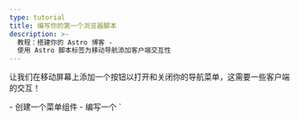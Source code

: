 ```yaml
---
type: tutorial
title: 编写你的第一个浏览器脚本
description: >-
  教程：搭建你的 Astro 博客 -
  使用 Astro 脚本标签为移动导航添加客户端交互性
---
```


让我们在移动屏幕上添加一个按钮以打开和关闭你的导航菜单，这需要一些客户端的交互！

<PreCheck>
  - 创建一个菜单组件
  - 编写一个 `<script>` 使你的网站访问者可以打开和关闭导航菜单
  - 将你的 JavaScript 移动到 `.js` 文件中
</PreCheck>

## 搭建一个菜单组件

创建一个 `<Menu />` 组件，用于打开和关闭移动端菜单。

<Steps>
1. 在 `src/components/` 中创建一个名为 `Menu.astro` 的文件。

2. 将以下代码复制到你的组件中。这将创建一个按钮，用于在移动端切换导航链接的可见性。（稍后你将把新的 CSS 样式添加到 `global.css` 中。）

    ```astro title="src/components/Menu.astro"
    --- 
    ---
    <button aria-expanded="false" aria-controls="main-menu" class="menu">
      Menu
    </button>
    ```

3. 将这个新的 `<Menu />` 组件放置在 `Header.astro` 的 `<Navigation />` 组件之前。

    <details>
    <summary>给我看看代码！</summary>

    ```astro title="src/components/Header.astro" ins={2,7}
    ---
    import Menu from './Menu.astro';
    import Navigation from './Navigation.astro';
    ---
    <header>
      <nav>
        <Menu />
        <Navigation />
      </nav>
    </header>
    ```
    </details>

4. 为你的 Menu 组件添加以下样式，包括一些响应式样式：

    ```css title="src/styles/global.css" ins=={2-9, 33-35, 51-53}
    /* 导航样式 */
    .menu {
      background-color: #0d0950;
      border: none;
      color: #fff;
      font-size: 1.2rem;
      font-weight: bold;
      padding: 5px 10px;
    }

    .nav-links {
      width: 100%;
      display: none;
      margin: 0;
    }

    .nav-links a {
      display: block;
      text-align: center;
      padding: 10px 0;
      text-decoration: none;
      font-size: 1.2rem;
      font-weight: bold;
      text-transform: uppercase;
      color: #0d0950;
    }

    .nav-links a:hover,
    .nav-links a:focus{
      background-color: #ff9776;
    }
  
    :has(.menu[aria-expanded="true"]) .nav-links {
      display: unset;
    }

    @media screen and (min-width: 636px) {
      .nav-links {
        margin-left: 5em;
        display: block;
        position: static;
        width: auto;
        background: none;
      }

      .nav-links a {
        display: inline-block;
        padding: 15px 20px;
      }

      .menu {
        display: none;
      }
    }
    ```
</Steps>

## 编写你的第一个 script 标签

你的页眉还不具有**交互性**，因为它无法响应用户输入，比如点击菜单来显示或隐藏导航链接菜单。

添加一个 `<script>` 标签提供客户端 JavaScript，以「监听」用户事件并做出相应的响应。

<Steps>
1. 将以下 `<script>` 标签添加到 `index.astro`，就在结束的 `</body>` 标签之前。

    ```astro title="src/pages/index.astro" ins={2-9}
      <Footer />
      <script>
        const menu = document.querySelector('.menu');

        menu.addEventListener('click', () => {
          const isExpanded = menu.getAttribute('aria-expanded') === 'true';
          menu.setAttribute('aria-expanded', !isExpanded);
        });
      </script>
    </body>
    ```

2. 再次在各种尺寸下检查你的浏览器预览，并验证你是否在这个页面上拥有一个能够根据屏幕尺寸响应并对用户输入作出响应的正常运作的导航菜单。
</Steps>

### 导入一个 `.js` 文件

你可以将你的 JavaScript 直接写在每个页面上，也可以将你的 `<script>` 标签的内容移动到项目中自己的 `.js` 文件中。

<Steps>
1. 创建 `src/scripts/menu.js`（你将不得不创建一个新的 `/scripts/` 文件夹），并将你的 JavaScript 移动到其中。

    ```js title="src/scripts/menu.js"
    const menu = document.querySelector('.menu');

    menu.addEventListener('click', () => {
      const isExpanded = menu.getAttribute('aria-expanded') === 'true';
      menu.setAttribute('aria-expanded', !isExpanded);
    });
    ```

2. 用以下文件导入替换 `index.astro` 中的 `<script>` 标签的内容：

    ```astro title="src/pages/index.astro" ins={10} del={3-8}
      <Footer />
      <script>
        const menu = document.querySelector('.menu');

        menu.addEventListener('click', () => {
          const isExpanded = menu.getAttribute('aria-expanded') === 'true';
          menu.setAttribute('aria-expanded', !isExpanded);
        });

        import "../scripts/menu.js";
      </script>
    </body>
    ```

3. 再次在较小的尺寸下检查你的浏览器预览，验证菜单是否仍然可以打开和关闭导航链接菜单。

4. 在你的其他两个页面 `about.astro` 和 `blog.astro` 中添加相同的带有导入的 `<script>`，并验证每个页面上是否有一个响应式、交互式的页眉。

     ```astro title="src/pages/about.astro & src/pages/blog.astro" ins={2-4}
      <Footer />
      <script>
        import "../scripts/menu.js";
      </script>
    </body>
    ```
</Steps>

:::note[要点]
你之前使用了一些 JavaScript 来构建你网站的部分内容：

- 动态定义页面标题和标题
- 在关于页面上映射技能列表
- 有条件地显示 HTML 元素

这些命令都在构建时执行，为你的网站创建静态 HTML，然后代码被「丢弃」。

**`<script>` 标签中的 JavaScript 被发送到浏览器**，并可根据用户的交互（如刷新页面或切换输入）运行。
:::

<Box icon="question-mark">

### 测试你的知识

1. Astro 何时运行在组件的前置数据中编写的任何 JavaScript？
    <MultipleChoice>
      <Option>
        Astro 从不运行 JavaScript
      </Option>
      <Option isCorrect>
        在编译（Build）时
      </Option>
      <Option>
        当访问者点击按钮时
      </Option>
    </MultipleChoice>

2. 可选地，Astro 可以发送 JavaScript 到浏览器以实现：
    <MultipleChoice>
      <Option>
        用户点击页面链接
      </Option>
      <Option>
        更快的加载时间
      </Option>
      <Option isCorrect>
        客户端交互
      </Option>
    </MultipleChoice>

3. 在哪里编写或导入客户端 JavaScript，会将其发送到用户的浏览器中：
    <MultipleChoice>
      <Option isCorrect>
        在 `<script>` 标签中
      </Option>
      <Option>
        在 `.astro` 文件的代码块内
      </Option>
      <Option>
        在 `global.css` 中
      </Option>
    </MultipleChoice>

</Box>

<Box icon="check-list">

## 任务清单

<Checklist>
- [ ] 我可以使用 `<script>` 标签在客户端添加交互性的 JavaScript。
- [ ] 我可以将 `.js` 文件导入到 `<script>` 标签中。
</Checklist>

</Box>

### 相关资源

[Astro 中的客户端脚本](/zh-cn/guides/client-side-scripts/)
